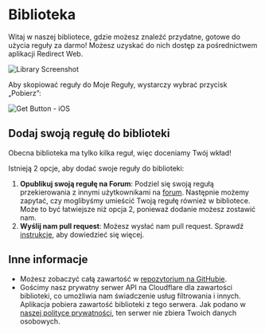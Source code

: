 # Biblioteka

Witaj w naszej bibliotece, gdzie możesz znaleźć przydatne, gotowe do użycia reguły za darmo! Możesz uzyskać do nich dostęp za pośrednictwem aplikacji Redirect Web.

![Library Screenshot](/img/library-screenshot.webp)

Aby skopiować reguły do Moje Reguły, wystarczy wybrać przycisk „Pobierz”:

![Get Button - iOS](/img/library-get-button-ios.gif)

## Dodaj swoją regułę do biblioteki

Obecna biblioteka ma tylko kilka reguł, więc doceniamy Twój wkład!

Istnieją 2 opcje, aby dodać swoje reguły do biblioteki:

1.  **Opublikuj swoją regułę na Forum**: Podziel się swoją regułą przekierowania z innymi użytkownikami na [forum](https://github.com/mshibanami/redirect-web/discussions/categories/redirect-rules). Następnie możemy zapytać, czy moglibyśmy umieścić Twoją regułę również w bibliotece. Może to być łatwiejsze niż opcja 2, ponieważ dodanie możesz zostawić nam.
2.  **Wyślij nam pull request**: Możesz wysłać nam pull request. Sprawdź [instrukcje](https://github.com/mshibanami/redirect-web/tree/main/library), aby dowiedzieć się więcej.

## Inne informacje

-   Możesz zobaczyć całą zawartość w [repozytorium na GitHubie](https://github.com/mshibanami/redirect-web/tree/main/library).
-   Gościmy nasz prywatny serwer API na Cloudflare dla zawartości biblioteki, co umożliwia nam świadczenie usług filtrowania i innych. Aplikacja pobiera zawartość biblioteki z tego serwera. Jak podano w [naszej polityce prywatności](privacy-policy.mdx), ten serwer nie zbiera Twoich danych osobowych.

